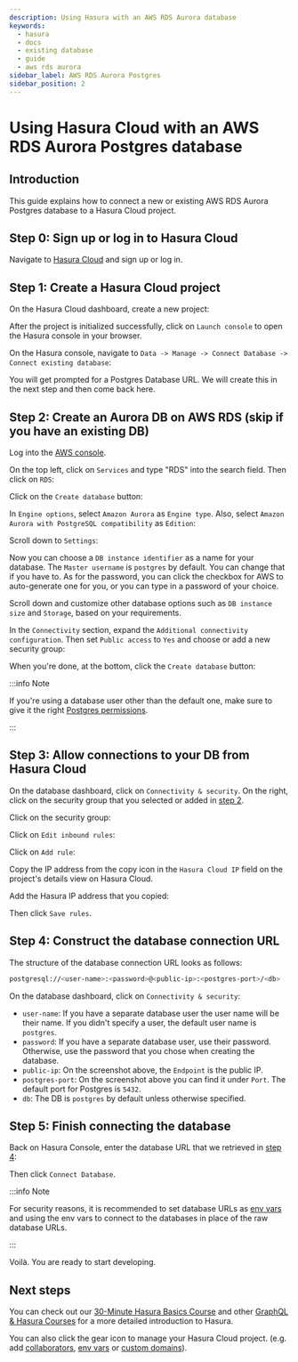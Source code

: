 ```yaml
---
description: Using Hasura with an AWS RDS Aurora database
keywords:
  - hasura
  - docs
  - existing database
  - guide
  - aws rds aurora
sidebar_label: AWS RDS Aurora Postgres
sidebar_position: 2
---
```



# Using Hasura Cloud with an AWS RDS Aurora Postgres database

## Introduction

This guide explains how to connect a new or existing AWS RDS Aurora
Postgres database to a Hasura Cloud project.

## Step 0: Sign up or log in to Hasura Cloud

Navigate to [Hasura
Cloud](https://cloud.hasura.io/signup/?pg=docs&plcmt=body&cta=navigate-to-hasura-cloud&tech=default)
and sign up or log in.

## Step 1: Create a Hasura Cloud project

On the Hasura Cloud dashboard, create a new project:

<Thumbnail
  src="/img/graphql/cloud/cloud-dbs/create-hasura-cloud-project.png"
  alt="Create Hasura Cloud project"
  width="1000px"
/>

After the project is initialized successfully, click on `Launch console`
to open the Hasura console in your browser.

On the Hasura console, navigate to
`Data -> Manage -> Connect Database -> Connect existing database`:

You will get prompted for a Postgres Database URL. We will create this
in the next step and then come back here.

<Thumbnail
  src="/img/graphql/cloud/cloud-dbs/existing-db-setup.png"
  alt="Hasura Cloud database setup"
  width="700px"
/>

## Step 2: Create an Aurora DB on AWS RDS (skip if you have an existing DB)

Log into the [AWS console](https://console.aws.amazon.com//).

On the top left, click on `Services` and type "RDS" into the search
field. Then click on `RDS`:

<Thumbnail
  src="/img/graphql/cloud/cloud-dbs/aws/search-for-rds.png"
  alt="Navigate to RDS in AWS"
  width="1000px"
/>

Click on the `Create database` button:

<Thumbnail
  src="/img/graphql/cloud/cloud-dbs/aws/create-database.png"
  alt="Create database in AWS"
  width="1000px"
/>

In `Engine options`, select `Amazon Aurora` as `Engine type`. Also,
select `Amazon Aurora with PostgreSQL compatibility` as `Edition`:

<Thumbnail
  src="/img/graphql/cloud/cloud-dbs/aws/aurora/rds-select-aurora.png"
  alt="Select Aurora for RDS instance on AWS"
  width="600px"
/>

Scroll down to `Settings`:

<Thumbnail
  src="/img/graphql/cloud/cloud-dbs/aws/rds-settings.png"
  alt="Settings for RDS instance on AWS"
  width="600px"
/>

Now you can choose a `DB instance identifier` as a name for your
database. The `Master username` is `postgres` by default. You can change
that if you have to. As for the password, you can click the checkbox for
AWS to auto-generate one for you, or you can type in a password of your
choice.

Scroll down and customize other database options such as
`DB instance size` and `Storage`, based on your requirements.

In the `Connectivity` section, expand the
`Additional connectivity configuration`. Then set `Public access` to
`Yes` and choose or add a new security group:

<Thumbnail
  src="/img/graphql/cloud/cloud-dbs/aws/rds-connectivity.png"
  alt="Connectivity for RDS instance on AWS"
  width="600px"
/>

When you're done, at the bottom, click the `Create database` button:

<Thumbnail
  src="/img/graphql/cloud/cloud-dbs/aws/rds-click-create.png"
  alt="Create RDS instance on AWS"
  width="700px"
/>

:::info Note

If you're using a database user other than the default one, make sure to
give it the right [Postgres permissions](/graphql/cloud/getting-started/postgres-permissions.mdx).

:::

## Step 3: Allow connections to your DB from Hasura Cloud

On the database dashboard, click on `Connectivity & security`. On the
right, click on the security group that you selected or added in
[step 2](/graphql/cloud/getting-started/cloud-databases/aws-aurora.mdx#create-pg-aws-rds-aurora).

<Thumbnail
  src="/img/graphql/cloud/cloud-dbs/aws/aurora/find-security-group.png"
  alt="Find the security group on AWS RDS"
  width="1000px"
/>

Click on the security group:

<Thumbnail
  src="/img/graphql/cloud/cloud-dbs/aws/select-security-group.png"
  alt="Click on the security group"
  width="1000px"
/>

Click on `Edit inbound rules`:

<Thumbnail
  src="/img/graphql/cloud/cloud-dbs/aws/inbound-rules.png"
  alt="Edit inbound rules for AWS RDS database"
  width="1000px"
/>

Click on `Add rule`:

<Thumbnail
  src="/img/graphql/cloud/cloud-dbs/aws/add-inbound-rule.png"
  alt="Add an inbound rule for AWS RDS database"
  width="1000px"
/>

Copy the IP address from the copy icon in the `Hasura Cloud IP` field on
the project's details view on Hasura Cloud.

<Thumbnail
  src="/img/graphql/cloud/projects/hasura-cloud-ip.png"
  alt="Hasura Cloud IP field"
  width="1000px"
/>

Add the Hasura IP address that you copied:

<Thumbnail
  src="/img/graphql/cloud/cloud-dbs/aws/add-hasura-ip.png"
  alt="Add the Hasura IP for AWS RDS database"
  width="1000px"
/>

Then click `Save rules`.

## Step 4: Construct the database connection URL

The structure of the database connection URL looks as follows:

```bash
postgresql://<user-name>:<password>@<public-ip>:<postgres-port>/<db>
```

On the database dashboard, click on `Connectivity & security`:

<Thumbnail
  src="/img/graphql/cloud/cloud-dbs/aws/aurora/get-db-connection-string.png"
  alt="Construct the database connection string for AWS RDS"
  width="1000px"
/>

-   `user-name`: If you have a separate database user the user name will
    be their name. If you didn't specify a user, the default user name
    is `postgres`.
-   `password`: If you have a separate database user, use their
    password. Otherwise, use the password that you chose when creating
    the database.
-   `public-ip`: On the screenshot above, the `Endpoint` is the public
    IP.
-   `postgres-port`: On the screenshot above you can find it under
    `Port`. The default port for Postgres is `5432`.
-   `db`: The DB is `postgres` by default unless otherwise specified.

## Step 5: Finish connecting the database

Back on Hasura Console, enter the database URL that we retrieved in
[step 4](/graphql/cloud/getting-started/cloud-databases/aws-aurora.mdx#construct-db-url-aurora):

<Thumbnail
  src="/img/graphql/cloud/getting-started/connect-db.png"
  alt="Database setup"
  width="600px"
/>

Then click `Connect Database`.

:::info Note

For security reasons, it is recommended to set database URLs as
[env vars](/graphql/cloud/projects/env-vars.mdx) and using the env vars to connect
to the databases in place of the raw database URLs.

:::

Voilà. You are ready to start developing.

<Thumbnail
  src="/img/graphql/cloud/cloud-dbs/hasura-console.png"
  alt="Hasura console"
  width="1100px"
/>

## Next steps

You can check out our [30-Minute Hasura Basics
Course](https://hasura.io/learn/graphql/hasura/introduction/) and other
[GraphQL & Hasura Courses](https://hasura.io/learn/) for a more detailed
introduction to Hasura.

You can also click the gear icon to manage your Hasura Cloud project.
(e.g. add [collaborators](/graphql/cloud/projects/collaborators.mdx),
[env vars](/graphql/cloud/projects/env-vars.mdx) or
[custom domains](/graphql/cloud/projects/domains.mdx)).

<Thumbnail
  src="/img/graphql/cloud/getting-started/project-manage.png"
  alt="Project actions"
  width="860px"
/>
